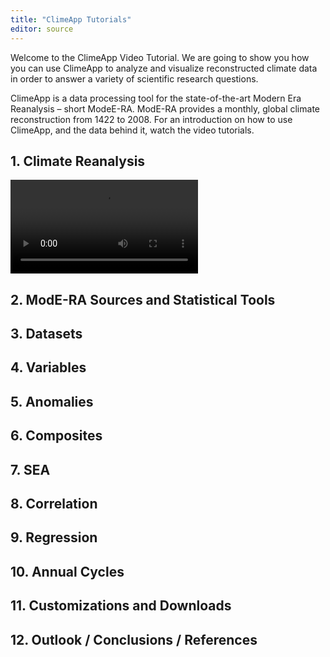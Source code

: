 ```yaml
---
title: "ClimeApp Tutorials"
editor: source
---
```


Welcome to the ClimeApp Video Tutorial. 
We are going to show you how you can use ClimeApp to analyze and visualize reconstructed climate data in order to answer a variety of scientific research questions.

ClimeApp is a data processing tool for the state-of-the-art Modern Era Reanalysis – short ModeE-RA. ModE-RA provides a monthly, global climate reconstruction from 1422 to 2008. For an introduction on how to use ClimeApp, and the data behind it, watch the video tutorials.


## 1.	Climate Reanalysis
<!-- Video 1 -->
<!-- climate_reanalysis.mp4 -->
<!-- climate_reanalysis.png -->
<div class="video-wrapper">
  <video controls>
    <source src="videos/climate_reanalysis.mp4" type="video/mp4">
    Your browser does not support the video tag.
  </video>
</div>

## 2. ModE-RA Sources and Statistical Tools

<!-- <div class="video-wrapper"> -->
<!--   <video controls poster="images/welcome_map.jpg"> -->
<!--     <source src="videos/intro.mp4" type="video/mp4"> -->
<!--     Your browser does not support the video tag. -->
<!--   </video> -->
<!-- </div> -->

## 3.	Datasets

## 4. Variables

## 5. Anomalies


## 6. Composites
## 7. SEA
## 8. Correlation
## 9. Regression
## 10. Annual Cycles
## 11. Customizations and Downloads
## 12. Outlook / Conclusions / References





